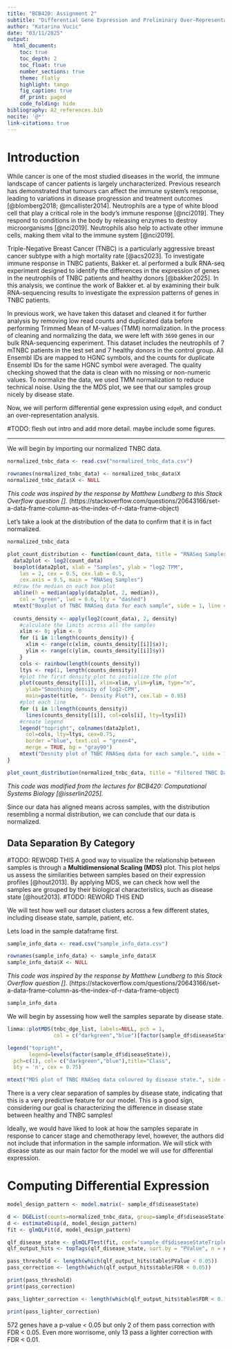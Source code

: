 ```yaml
---
title: "BCB420: Assignment 2"
subtitle: "Differential Gene Expression and Preliminary Over-Representation Analysis of Neutrophils Affected by Triple-Negative Breast Cancer (TNBC)"
author: "Katarina Vucic"
date: "03/11/2025"
output: 
  html_document:
    toc: true
    toc_depth: 2
    toc_float: true
    number_sections: true
    theme: flatly
    highlight: tango
    fig_caption: true
    df_print: paged 
    code_folding: hide
bibliography: A2_references.bib
nocite: '@*'
link-citations: true
---
```


# Introduction

While cancer is one of the most studied diseases in the world, the immune landscape of cancer patients is largely uncharacterized. Previous research has demonstrated that tumours can affect the immune system's response, leading to variations in disease progression and treatment outcomes [@blomberg2018; @mcallister2014]. Neutrophils are a type of white blood cell that play a critical role in the body's immune response [@nci2019]. They respond to conditions in the body by releasing enzymes to destroy microorganisms [@nci2019]. Neutrophils also help to activate other immune cells, making them vital to the immune system [@nci2019]. 

Triple-Negative Breast Cancer (TNBC) is a particularly aggressive breast cancer subtype with a high mortality rate [@acs2023]. To investigate immune response in TNBC patients, Bakker et. al performed a bulk RNA-seq experiment designed to identify the differences in the expression of genes in the neutrophils of TNBC patients and healthy donors [@bakker2025]. In this analysis, we continue the work of Bakker et. al by examining their bulk RNA-sequencing results to investigate the expression patterns of genes in TNBC patients.

In previous work, we have taken this dataset and cleaned it for further analysis by removing low read counts and duplicated data before performing Trimmed Mean of M-values (TMM) normalization. In the process of cleaning and normalizing the data, we were left with `3690` genes in our bulk RNA-sequencing experiment. This dataset includes the neutrophils of 7 mTNBC patients in the test set and 7 healthy donors in the control group. All Ensembl IDs are mapped to HGNC symbols, and the counts for duplicate Ensembl IDs for the same HGNC symbol were averaged. The quality checking showed that the data is clean with no missing or non-numeric values. To normalize the data, we used TMM normalization to reduce technical noise. Using the the MDS plot, we see that our samples group nicely by disease state.

Now, we will perform differential gene expression using `edgeR`, and conduct an over-representation analysis. 

#TODO: flesh out intro and add more detail. maybe include some figures.

---


We will begin by importing our normalized TNBC data. 

```r
normalized_tnbc_data <- read.csv("normalized_tnbc_data.csv")
```

```r
rownames(normalized_tnbc_data) <- normalized_tnbc_data$X
normalized_tnbc_data$X <- NULL
```
*This code was inspired by the response by Matthew Lundberg to this Stack Overflow question [].*
(https://stackoverflow.com/questions/20643166/set-a-data-frame-column-as-the-index-of-r-data-frame-object)

Let's take a look at the distribution of the data to confirm that it is in fact normalized.

```r
normalized_tnbc_data
```

```r
plot_count_distribution <- function(count_data, title = "RNASeq Samples") {
  data2plot <- log2(count_data)
  boxplot(data2plot, xlab = "Samples", ylab = "log2 TPM",
    las = 2, cex = 0.5, cex.lab = 0.5,
    cex.axis = 0.5, main = "RNASeq Samples")
  #draw the median on each box plot
  abline(h = median(apply(data2plot, 2, median)),
    col = "green", lwd = 0.6, lty = "dashed")
  mtext("Boxplot of TNBC RNASeq data for each sample", side = 1, line = 4, cex = 0.75)
  
  counts_density <- apply(log2(count_data), 2, density)
    #calculate the limits across all the samples
    xlim <- 0; ylim <- 0
    for (i in 1:length(counts_density)) {
      xlim <- range(c(xlim, counts_density[[i]]$x));
      ylim <- range(c(ylim, counts_density[[i]]$y))
    }
    cols <- rainbow(length(counts_density))
    ltys <- rep(1, length(counts_density))
    #plot the first density plot to initialize the plot
    plot(counts_density[[1]], xlim=xlim, ylim=ylim, type="n",
      ylab="Smoothing density of log2-CPM",
      main=paste(title, "- Density Plot"), cex.lab = 0.85)
    #plot each line
    for (i in 1:length(counts_density))
      lines(counts_density[[i]], col=cols[i], lty=ltys[i])
    #create legend
    legend("topright", colnames(data2plot),
      col=cols, lty=ltys, cex=0.75,
      border ="blue", text.col = "green4",
      merge = TRUE, bg = "gray90")
    mtext("Desnity plot of TNBC RNASeq data for each sample.", side = 1, line = 4, cex = 0.75)
}

plot_count_distribution(normalized_tnbc_data, title = "Filtered TNBC Data")
```

*This code was modified from the lectures for BCB420: Computational Systems Biology [@isserlin2025].*

Since our data has aligned means across samples, with the distribution resembling a normal distribution, we can conclude that our data is normalized.


## Data Separation By Category

#TODO: REWORD THIS 
A good way to visualize the relationship between samples is through a **Multidimensional Scaling (MDS)** plot. This plot helps us assess the similarities between samples based on their expression profiles [@hout2013]. By applying MDS, we can check how well the samples are grouped by their biological characteristics, such as disease state [@hout2013].
#TODO: REWORD THIS END

We will test how well our dataset clusters across a few different states, including disease state, sample, patient, etc. 

Lets load in the sample dataframe first.

```r
sample_info_data <- read.csv("sample_info_data.csv")
```

```r
rownames(sample_info_data) <- sample_info_data$X
sample_info_data$X <- NULL
```
*This code was inspired by the response by Matthew Lundberg to this Stack Overflow question [].*
(https://stackoverflow.com/questions/20643166/set-a-data-frame-column-as-the-index-of-r-data-frame-object)


```r
sample_info_data
```

We will begin by assessing how well the samples separate by disease state.

```r
limma::plotMDS(tnbc_dge_list, labels=NULL, pch = 1,
               col = c("darkgreen","blue")[factor(sample_df$diseaseState)])

legend("topright", 
       legend=levels(factor(sample_df$diseaseState)),
  pch=c(1), col= c("darkgreen","blue"),title="Class",
  bty = 'n', cex = 0.75)

mtext("MDS plot of TNBC RNASeq data coloured by disease state.", side = 1, line = 4, cex = 0.75)
```

There is a very clear separation of samples by disease state, indicating that this is a very predictive feature for our model. This is a good sign, considering our goal is characterizing the difference in disease state between healthy and TNBC samples!

Ideally, we would have liked to look at how the samples separate in response to cancer stage and chemotherapy level, however, the authors did not include that information in the sample information. We will stick with disease state as our main factor for the model we will use for differential expression.

# Computing Differential Expression

```r
model_design_pattern <- model.matrix(~ sample_df$diseaseState)
```

```r
d <- DGEList(counts=normalized_tnbc_data, group=sample_df$diseaseState)
d <- estimateDisp(d, model_design_pattern)
fit <- glmQLFit(d, model_design_pattern)
```

```r
qlf_disease_state <- glmQLFTest(fit, coef='sample_df$diseaseStateTriple-Negative Breast Cancer')
qlf_output_hits <- topTags(qlf_disease_state, sort.by = "PValue", n = nrow(normalized_tnbc_data))
```


```r
pass_threshold <- length(which(qlf_output_hits$table$PValue < 0.05))
pass_correction <- length(which(qlf_output_hits$table$FDR < 0.05))

print(pass_threshold)
print(pass_correction)
```


```r
pass_lighter_correction <- length(which(qlf_output_hits$table$FDR < 0.1))

print(pass_lighter_correction)
```

572 genes have a p-value < 0.05 but only 2 of them pass correction with FDR < 0.05. Even more worrisome, only 13 pass a lighter correction with FDR < 0.01. 

